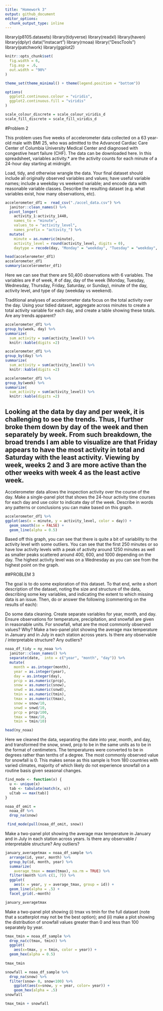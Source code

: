 ```yaml
---
title: "Homework 3"
output: github_document
editor_options: 
  chunk_output_type: inline
---
```


library(p8105.datasets)
library(tidyverse)
library(readxl)
library(haven)
library(dplyr)
data("instacart")
library(rnoaa)
library("DescTools")
library(patchwork)
library(ggplot2)


```r

knitr::opts_chunk$set(
  fig.width = 6,
  fig.asp = .6,
  out.width = "90%"
)

theme_set(theme_minimal() + theme(legend.position = "bottom"))

options(
  ggplot2.continuous.colour = "viridis",
  ggplot2.continuous.fill = "viridis"
)

scale_colour_discrete = scale_colour_viridis_d
scale_fill_discrete = scale_fill_viridis_d
```


#Problem 2

This problem uses five weeks of accelerometer data collected on a 63 year-old male with BMI 25, who was admitted to the Advanced Cardiac Care Center of Columbia University Medical Center and diagnosed with congestive heart failure (CHF). The data can be downloaded here. In this spreadsheet, variables activity.* are the activity counts for each minute of a 24-hour day starting at midnight.

Load, tidy, and otherwise wrangle the data. Your final dataset should include all originally observed variables and values; have useful variable names; include a weekday vs weekend variable; and encode data with reasonable variable classes. Describe the resulting dataset (e.g. what variables exist, how many observations, etc).


```r
accelerometer_df1 =  read_csv("./accel_data.csv") %>%
  janitor::clean_names() %>%
  pivot_longer(
    activity_1:activity_1440,
    names_to = "minute",
    values_to = "activity_level",
    names_prefix = "activity_") %>%
  mutate(
    minute = as.numeric(minute),
    activity_level = round(activity_level, digits = 0),
    daytype = recode(day, "Monday" = "weekday", "Tuesday" = "weekday", "Wednesday" = "weekday", "Thursday" = "weekday", "Friday" = "weekday", "Saturday" = "weekend", "Sunday" = "weekend"))

head(accelerometer_df1)
accelerometer_df1
summary(accelerometer_df1)
```
Here we can see that there are 50,400 observations with 6 variables. The variables are # of week, # of day, day of the week (Monday, Tuesday, Wednesday, Thursday, Friday, Saturday, or Sunday), minute of the day, activity level, and type of day (weekday vs weekend). 


Traditional analyses of accelerometer data focus on the total activity over the day. Using your tidied dataset, aggregate across minutes to create a total activity variable for each day, and create a table showing these totals. Are any trends apparent?


```r
accelerometer_df1 %>%
group_by(week, day) %>%
summarize(
  sum_activity = sum(activity_level)) %>%
  knitr::kable(digits =2) 

accelerometer_df1 %>%
group_by(day) %>%
summarize(
  sum_activity = sum(activity_level)) %>%
  knitr::kable(digits =2) 

accelerometer_df1 %>%
group_by(week) %>%
summarize(
  sum_activity = sum(activity_level)) %>%
  knitr::kable(digits =2) 
```


## Looking at the data by day and per week, it is challenging to see the trends. Thus, I further broke them down by day of the week and then separately by week. From such breakdown, the broad trends I am able to visualize are that Friday appears to have the most activity in total and Saturday with the least activity. Viewing by week, weeks 2 and 3 are more active than the other weeks with week 4 as the least active week. ##



Accelerometer data allows the inspection activity over the course of the day. Make a single-panel plot that shows the 24-hour activity time courses for each day and use color to indicate day of the week. Describe in words any patterns or conclusions you can make based on this graph.

```r
accelerometer_df1 %>%
ggplot(aes(x = minute, y = activity_level, color = day)) +
  geom_smooth(se = FALSE) +
  geom_line(alpha = 0.5)
```

Based off this graph, you can see that there is quite a bit of variability to the activity level with some outliers. You can see that the first 250 minutes or so have low activity levels with a peak of activity around 1250 minutes as well as smaller peaks scattered around 400, 600, and 1000 depending on the day. The highest activity level was on a Wednesday as you can see from the highest point on the graph. 



##PROBLEM 3 


The goal is to do some exploration of this dataset. To that end, write a short description of the dataset, noting the size and structure of the data, describing some key variables, and indicating the extent to which missing data is an issue. Then, do or answer the following (commenting on the results of each):

Do some data cleaning. Create separate variables for year, month, and day. Ensure observations for temperature, precipitation, and snowfall are given in reasonable units. For snowfall, what are the most commonly observed values? Why?
Make a two-panel plot showing the average max temperature in January and in July in each station across years. Is there any observable / interpretable structure? Any outliers?





```r
noaa_df_tidy = ny_noaa %>%
  janitor::clean_names() %>%
  separate(date,  into = c("year", "month", "day")) %>%
  mutate(
    month = as.integer(month),
    year = as.integer(year),
    day = as.integer(day),
    prcp = as.numeric(prcp),
    snow = as.numeric(snow),
    snwd = as.numeric(snwd),
    tmin = as.numeric(tmin),
    tmax = as.numeric(tmax),
    snow = snow/10,
    snwd = snwd/10,
    prcp = prcp/100,
    tmax = tmax/10,
    tmin = tmin/10)

head(ny_noaa)
```

Here we cleaned the data, separating the date into year, month, and day, and transformed the snow, snwd, prcp to be in the same units as to be in the format of centimeters. The temperatures were converted to be in degrees rather than tenths of a degree. The most commonly observed value for snowfall is 0. This makes sense as this sample is from 180 countries with varied climates, majority of which likely do not experience snowfall on a routine basis given seasonal changes. 

```r

find_mode <- function(x) {
  u <- unique(x)
  tab <- tabulate(match(x, u))
  u[tab == max(tab)]
}

noaa_df_omit = 
  noaa_df %>%
  drop_na(snow)

 find_mode(pull(noaa_df_omit, snow))
```



Make a two-panel plot showing the average max temperature in January and in July in each station across years. Is there any observable / interpretable structure? Any outliers?

```r
january_averagetmax = noaa_df_sample %>%
  arrange(id, year, month) %>%
  group_by(id, month, year) %>%
  summarize(
    average_tmax = mean(tmax), na.rm = TRUE) %>%
  filter(month %in% c(1, 7)) %>%
  ggplot(
    aes(x = year, y = average_tmax, group = id)) +
  geom_line(alpha = .5) +
  facet_grid(.~month)

january_averagetmax
```

Make a two-panel plot showing (i) tmax vs tmin for the full dataset (note that a scatterplot may not be the best option); and (ii) make a plot showing the distribution of snowfall values greater than 0 and less than 100 separately by year.

```r
tmax_tmin = noaa_df_sample %>%
  drop_na(c(tmax, tmin)) %>%
  ggplot(
    aes(x=tmax, y = tmin, color = year)) + 
  geom_hex(alpha = 0.5)
  
tmax_tmin
```


```r
snowfall = noaa_df_sample %>%
  drop_na(snow) %>%
  filter(snow> 0, snow<100) %>%
    ggplot(aes(x=snow, y = year, color= year)) +
    geom_hex(alpha = .5)
snowfall

tmax_tmin + snowfall
```

